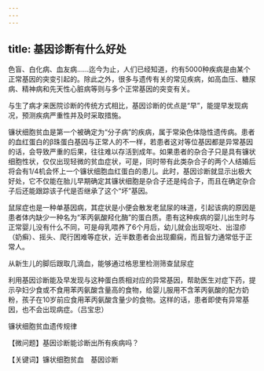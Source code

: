 ```yaml
---
---
---
```

title: 基因诊断有什么好处
---




色盲、白化病、血友病……迄今为止，人们已经知道，约有5000种疾病是由某个正常基因的突变引起的。除此之外，很多与遗传有关的常见疾病，如高血压、糖尿病、精神病和先天性心脏病等则与多个正常基因的突变有关。

与生了病才来医院诊断的传统方式相比，基因诊断的优点是“早”，能提早发现病况，预测疾病严重性并及时采取措施。

镰状细胞贫血是第一个被确定为“分子病”的疾病，属于常染色体隐性遗传病。患者的血红蛋白的β珠蛋白基因与正常人的不一样，若患者这对等位基因都是异常基因的话，会导致严重的后果，往往难以存活到成年。如果患者的杂合子只是具有镰状细胞性状，仅仅出现轻微的贫血症状，可是，同时带有此类杂合子的两个人结婚后将会有1/4机会怀上一个镰状细胞血红蛋白的患儿。此时，基因诊断就显示出极大好处，它不仅能在胎儿早期确定其镰状细胞是杂合子还是纯合子，而且在确定杂合子后还能跟踪该子代是否继承了这个“坏”基因。

鼠尿症也是一种单基因病，其症状是小便会散发老鼠尿的味道，引起该病的原因是患者体内缺少一种名为“苯丙氨酸羟化酶”的蛋白质。患有这种疾病的婴儿出生时与正常婴儿没有什么不同，可是母乳喂养了6个月后，幼儿就会出现呕吐、出湿疹（奶癣）、摇头、爬行困难等症状，近半数患者会出现癫痫，而且智力通常低于正常人。

从新生儿的脚后跟取几滴血，能够通过格思里检测筛查鼠尿症



利用基因诊断能及早发现与这种蛋白质相对应的异常基因，帮助医生对症下药，提示孕妇少食或不食用苯丙氨酸含量高的食物，给婴儿服用不含苯丙氨酸的配方奶粉，孩子在10岁前应食用苯丙氨酸含量少的食物。这样的话，患者即使有异常基因，也不会出现病症。（吕宝忠）

镰状细胞贫血遗传规律





【微问题】基因诊断能诊断出所有疾病吗？

【关键词】镰状细胞贫血　基因诊断